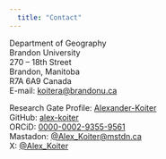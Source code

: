 ```yaml
---
  title: "Contact"
---
```


Department of Geography  
Brandon University  
270 – 18th Street  
Brandon, Manitoba  
R7A 6A9 Canada  
E-mail: <koitera@brandonu.ca>

Research Gate Profile: [Alexander-Koiter](https://www.researchgate.net/profile/Alexander_Koiter)   
GitHub: [alex-koiter](https://github.com/alex-koiter)  
ORCiD: [0000-0002-9355-9561](https://orcid.org/0000-0002-9355-9561)  
Mastadon: [@Alex_Koiter@mstdn.ca](https://mstdn.ca/@Alex_Koiter)  
X: [@Alex_Koiter](https://twitter.com/Alex_Koiter) 
